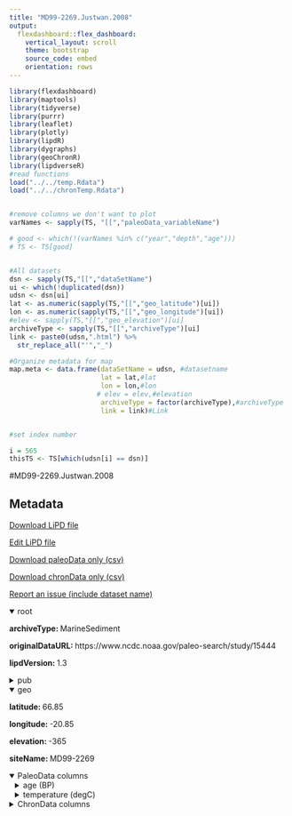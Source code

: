```yaml
---
title: "MD99-2269.Justwan.2008"
output: 
  flexdashboard::flex_dashboard:
    vertical_layout: scroll
    theme: bootstrap
    source_code: embed
    orientation: rows
---
```


```r
library(flexdashboard)
library(maptools)
library(tidyverse)
library(purrr)
library(leaflet)
library(plotly)
library(lipdR)
library(dygraphs)
library(geoChronR)
library(lipdverseR)
#read functions
load("../../temp.Rdata")
load("../../chronTemp.Rdata")


#remove columns we don't want to plot
varNames <- sapply(TS, "[[","paleoData_variableName")

# good <- which(!(varNames %in% c("year","depth","age")))
# TS <- TS[good]


#All datasets
dsn <- sapply(TS,"[[","dataSetName")
ui <- which(!duplicated(dsn))
udsn <- dsn[ui]
lat <- as.numeric(sapply(TS,"[[","geo_latitude")[ui])
lon <- as.numeric(sapply(TS,"[[","geo_longitude")[ui])
#elev <- sapply(TS,"[[","geo_elevation")[ui]
archiveType <- sapply(TS,"[[","archiveType")[ui]
link <- paste0(udsn,".html") %>% 
  str_replace_all("'","_")

#Organize metadata for map
map.meta <- data.frame(dataSetName = udsn, #datasetname
                       lat = lat,#lat
                       lon = lon,#lon
                      # elev = elev,#elevation
                       archiveType = factor(archiveType),#archiveType
                       link = link)#Link


#set index number

i = 565
thisTS <- TS[which(udsn[i] == dsn)]
```
#MD99-2269.Justwan.2008

Metadata {.sidebar}
-------------------------------------
[Download LiPD file](MD99-2269.Justwan.2008.lpd)
            

[Edit LiPD file](http://lipd.net/playground?source=http://lipdverse.org/globalHolocene/0_25_5/MD99-2269.Justwan.2008.lpd)
            

[Download paleoData only (csv)](MD99-2269.Justwan.2008.csv)
            

[Download chronData only (csv)](MD99-2269.Justwan.2008-chron.csv)
            

[Report an issue (include dataset name)](https://github.com/nickmckay/LiPDverse/issues)

<details open style="margin-left: 0px">
<summary>root</summary>
<p style="margin-left: 0px"><strong>archiveType: </strong>MarineSediment
<p style="margin-left: 0px"><strong>originalDataURL: </strong>https://www.ncdc.noaa.gov/paleo-search/study/15444
<p style="margin-left: 0px"><strong>lipdVersion: </strong>1.3
</details>
<details>
<summary>pub</summary>
<details style="margin-left: 10px">
<summary>pub1</summary>
<p style="margin-left: 10px"><strong>author: </strong>list(list(name = "Justwan, Aurelie"), list(name = "Koc, Nalan"), list(name = "Jennings, Anne E."))
<p style="margin-left: 10px"><strong>journal: </strong>Quaternary Science Reviews
<p style="margin-left: 10px"><strong>volume: </strong>27
<p style="margin-left: 10px"><strong>title: </strong>Evolution of the Irminger and East Icelandic Current systems through the Holocene, revealed by diatom-based sea surface temperature reconstructions
</details>
<details style="margin-left: 10px">
<summary>pub2</summary>
<p style="margin-left: 10px"><strong>author: </strong>list(list(name = NA))
</details>
</details>
<details open style="margin-left: 0px">
<summary>geo</summary>
<p style="margin-left: 0px"><strong>latitude: </strong>66.85
<p style="margin-left: 0px"><strong>longitude: </strong>-20.85
<p style="margin-left: 0px"><strong>elevation: </strong>-365
<p style="margin-left: 0px"><strong>siteName: </strong>MD99-2269
</details>
<details open>
<summary>PaleoData columns</summary>
<details style="margin-left: 10px">
<summary>age (BP)</summary>
<p style="margin-left: 10px"><strong>TSid: </strong>PYTR42KT95P
<p style="margin-left: 10px"><strong>variableName: </strong>age
<p style="margin-left: 10px"><strong>units: </strong>BP
</details>
<details style="margin-left: 10px">
<summary>temperature (degC)</summary>
<p style="margin-left: 10px"><strong>TSid: </strong>PYTRM8XIQ8J
<p style="margin-left: 10px"><strong>variableName: </strong>temperature
<p style="margin-left: 10px"><strong>units: </strong>degC
<p style="margin-left: 10px"><strong>useInGlobalTemperatureAnalysis: </strong>TRUE
<details>
<summary>interpretation</summary>
<details style="margin-left: 20px">
<summary>1</summary>
<p style="margin-left: 20px"><strong>interpDirection: </strong>1
<p style="margin-left: 20px"><strong>scope: </strong>climate
<p style="margin-left: 20px"><strong>seasonality: </strong>8
<p style="margin-left: 20px"><strong>seasonalityOriginal: </strong>AUG
<p style="margin-left: 20px"><strong>variable: </strong>T
<p style="margin-left: 20px"><strong>variableDetail: </strong>sea@surface
<p style="margin-left: 20px"><strong>variableDetailOriginal: </strong>SST
</details>
</details>
</details>
<details>
<summary>ChronData columns</summary>
<details style="margin-left: 10px">
<summary>depth (cm)</summary>
<p style="margin-left: 10px"><strong>TSid: </strong>PYTDMRGDD7W
<p style="margin-left: 10px"><strong>variableName: </strong>depth
<p style="margin-left: 10px"><strong>units: </strong>cm
</details>
<details style="margin-left: 10px">
<summary>age14C (bp)</summary>
<p style="margin-left: 10px"><strong>TSid: </strong>PYTKGP4NISI
<p style="margin-left: 10px"><strong>variableName: </strong>age14C
<p style="margin-left: 10px"><strong>units: </strong>bp
</details>
<details style="margin-left: 10px">
<summary>age_error (years)</summary>
<p style="margin-left: 10px"><strong>TSid: </strong>PYT2OWWD9TM
<p style="margin-left: 10px"><strong>variableName: </strong>age_error
<p style="margin-left: 10px"><strong>units: </strong>years
</details>
<details style="margin-left: 10px">
<summary>cal_age_range_old (bp)</summary>
<p style="margin-left: 10px"><strong>TSid: </strong>PYTHDNMODF3
<p style="margin-left: 10px"><strong>variableName: </strong>cal_age_range_old
<p style="margin-left: 10px"><strong>units: </strong>bp
</details>
<details style="margin-left: 10px">
<summary>cal_age_range_young (2_s)</summary>
<p style="margin-left: 10px"><strong>TSid: </strong>PYT2H85EWI4
<p style="margin-left: 10px"><strong>variableName: </strong>cal_age_range_young
<p style="margin-left: 10px"><strong>units: </strong>2_s
</details>
<details style="margin-left: 10px">
<summary>age_type ()</summary>
<p style="margin-left: 10px"><strong>TSid: </strong>PYTJEYKGQOG
<p style="margin-left: 10px"><strong>variableName: </strong>age_type
</details>
<details style="margin-left: 10px">
<summary>lab_id ()</summary>
<p style="margin-left: 10px"><strong>TSid: </strong>PYT0OPN5UFL
<p style="margin-left: 10px"><strong>variableName: </strong>lab_id
</details>
<details style="margin-left: 10px">
<summary>material_dated ()</summary>
<p style="margin-left: 10px"><strong>TSid: </strong>PYTP3ND1SZO
<p style="margin-left: 10px"><strong>variableName: </strong>material_dated
</details>
<details style="margin-left: 10px">
<summary>rejected_dates ()</summary>
<p style="margin-left: 10px"><strong>TSid: </strong>PYTRHZ8XTDX
<p style="margin-left: 10px"><strong>variableName: </strong>rejected_dates
</details>
<details style="margin-left: 10px">
<summary>note ()</summary>
<p style="margin-left: 10px"><strong>TSid: </strong>PYTH26PEIR4
<p style="margin-left: 10px"><strong>variableName: </strong>note
</details>

Row {.tabset .tabset-fade}
-----------------------------------------------------------------------

### Sitemap

```r
  map.meta.split <- split(map.meta, map.meta$archiveType)


factpal <- colorFactor("Paired",map.meta$archiveType)
buff <- 15
l <- leaflet() %>% 
  addTiles() %>% 
  fitBounds(map.meta$lon[i]-buff,map.meta$lat[i]-buff,map.meta$lon[i]+buff,map.meta$lat[i]+buff)
  

  
  
names(map.meta.split) %>%
  purrr::walk( function(df) {
    l <<- l %>%
      addMarkers(data=map.meta.split[[df]],
                 lng=~lon, lat=~lat,
                 label=~as.character(archiveType),
                 popup=~paste(str_c('Dataset: <a href="',link,'">',dataSetName,'</a>'),
                                 # str_c("Elevation: ",elev),
                                  str_c("Archive Type: ",archiveType),
                                  sep = "<br>"),
                 group = df,
                 clusterOptions = markerClusterOptions(removeOutsideVisibleBounds = F),
                 labelOptions = labelOptions(noHide = F,
                                             direction = 'auto'))
  })

l %>%
  addLayersControl(position = "bottomleft",
    overlayGroups = names(map.meta.split),
    options = layersControlOptions(collapsed = FALSE,
                                   opacity = 0.8)
  )
```

### Search the LiPDverse (Beta! doesn't work well yet)
```r
#Add google search bar
htmltools::includeHTML("../../googleSearchChunk.html")
```


Row {.tabset .tabset-fade}
-----------------------------------------------------------------------

### temperature (degC)
```r
plotCol(thisTS,ind = 2)
```

Row {.tabset .tabset-fade}
-----------------------------------------------------------------------

### depth (cm)
```r
plotCol(chronTS,ind = 1)
```

### age14C (bp)
```r
plotCol(chronTS,ind = 2)
```

### age_error (years)
```r
plotCol(chronTS,ind = 3)
```

### cal_age_range_old (bp)
```r
plotCol(chronTS,ind = 4)
```

### cal_age_range_young (2_s)
```r
plotCol(chronTS,ind = 5)
```

### age_type ()
```r
plotCol(chronTS,ind = 6)
```

### lab_id ()
```r
plotCol(chronTS,ind = 7)
```

### material_dated ()
```r
plotCol(chronTS,ind = 8)
```

### rejected_dates ()
```r
plotCol(chronTS,ind = 9)
```

### note ()
```r
plotCol(chronTS,ind = 10)
```
